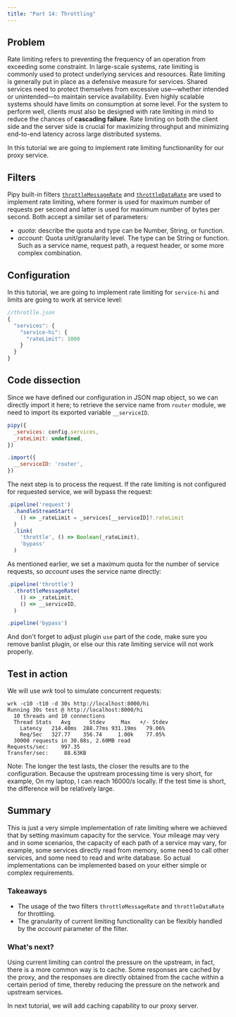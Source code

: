 ```yaml
---
title: "Part 14: Throttling"
---
```


## Problem

Rate limiting refers to preventing the frequency of an operation from exceeding some constraint. In large-scale systems, rate limiting is commonly used to protect underlying services and resources. Rate limiting is generally put in place as a defensive measure for services. Shared services need to protect themselves from excessive use—whether intended or unintended—to maintain service availability. Even highly scalable systems should have limits on consumption at some level. For the system to perform well, clients must also be designed with rate limiting in mind to reduce the chances of **cascading failure**. Rate limiting on both the client side and the server side is crucial for maximizing throughput and minimizing end-to-end latency across large distributed systems.

In this tutorial we are going to implement rate limiting functionanlity for our proxy service.

## Filters

Pipy built-in filters [`throttleMessageRate`](/reference/Configuration/throttleMessageRate) and [`throttleDataRate`](/reference/Configuration/throttleDataRate) are used to implement rate limiting, where former is used for maximum number of requests per second and latter is used for maximum number of bytes per second. Both accept a similar set of parameters:

* *quota*: describe the quota and type can be Number, String, or function.
* *account*: Quota unit/granularity level. The type can be String or function. Such as a service name, request path, a request header, or some more complex combination.

## Configuration

In this tutorial, we are going to implement rate limiting for `service-hi` and limits are going to work at service level:

```javascript
//throtlle.json
{
  "services": {
    "service-hi": {
      "rateLimit": 1000
    }
  }
}
```

## Code dissection

Since we have defined our configuration in JSON map object, so we can directly import it here; to retrieve the service name from `router` module, we need to import its exported variable `__serviceID`.

```javascript
pipy({
  _services: config.services,
  _rateLimit: undefined,
})

.import({
  __serviceID: 'router',
})
```

The next step is to process the request. If the rate limiting is not configured for requested service, we will bypass the request:

```javascript
.pipeline('request')
  .handleStreamStart(
    () => _rateLimit = _services[__serviceID]?.rateLimit
  )
  .link(
    'throttle', () => Boolean(_rateLimit),
    'bypass'
  )
```

As mentioned earlier, we set a maximum quota for the number of service requests, so *account* uses the service name directly:

```javascript
.pipeline('throttle')
  .throttleMessageRate(
    () => _rateLimit,
    () => __serviceID,
  )

.pipeline('bypass')
```

And don't forget to adjust plugin `use` part of the code, make sure you remove banlist plugin, or else our this rate limiting service will not work properly.

## Test in action

We will use *wrk* tool to simulate concurrent requests:

```shell
wrk -c10 -t10 -d 30s http://localhost:8000/hi
Running 30s test @ http://localhost:8000/hi
  10 threads and 10 connections
  Thread Stats   Avg      Stdev     Max   +/- Stdev
    Latency   214.40ms  288.77ms 931.19ms   79.06%
    Req/Sec   327.77    356.74     1.00k    77.05%
  30000 requests in 30.08s, 2.60MB read
Requests/sec:    997.35
Transfer/sec:     88.63KB
```

Note: The longer the test lasts, the closer the results are to the configuration. Because the upstream processing time is very short, for example, On my laptop, I can reach 16000/s locally. If the test time is short, the difference will be relatively large.

## Summary

This is just a very simple implementation of rate limiting where we achieved that by setting maximum capacity for the service. Your mileage may very and in some scenarios, the capacity of each path of a service may vary, for example, some services directly read from memory, some need to call other services, and some need to read and write database. So actual implementations can be implemented based on your either simple or complex requirements.

### Takeaways

* The usage of the two filters `throttleMessageRate` and `throttleDataRate` for throttling.
* The granularity of current limiting functionality can be flexibly handled by the *account* parameter of the filter.

### What's next?

Using current limiting can control the pressure on the upstream, in fact, there is a more common way is to cache. Some responses are cached by the proxy, and the responses are directly obtained from the cache within a certain period of time, thereby reducing the pressure on the network and upstream services.

In next tutorial, we will add caching capability to our proxy server.
